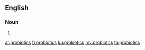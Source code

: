 ==English==

===Noun===
{{head|en|plural}}

# {{plural of|probiotic|lang=en}}

[[ar:probiotics]]
[[fr:probiotics]]
[[ku:probiotics]]
[[my:probiotics]]
[[ta:probiotics]]